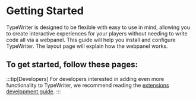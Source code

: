 
# Getting Started

TypeWriter is designed to be flexible with easy to use in mind, allowing you to create interactive experiences for your players without needing to write code all via a webpanel. This guide will help you install and configure TypeWriter. The layout page will explain how the webpanel works.

## To get started, follow these pages:
<DocCardList />

:::tip[Developers]
For developers interested in adding even more functionality to TypeWriter, we recommend reading the [extensions development guide](../../develop/README.mdx). 
:::